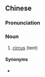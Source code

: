 {{also|马戏场}}
==Chinese==
{{zh-forms|s=马戏场|type=21}}

===Pronunciation===
{{zh-pron
|m=mǎxì場
|c=maa5 hei3 coeng4
|cat=n
}}

===Noun===
{{zh-noun}}

# [[circus]] (tent)

====Synonyms====
* {{zh-l|馬戲團}}